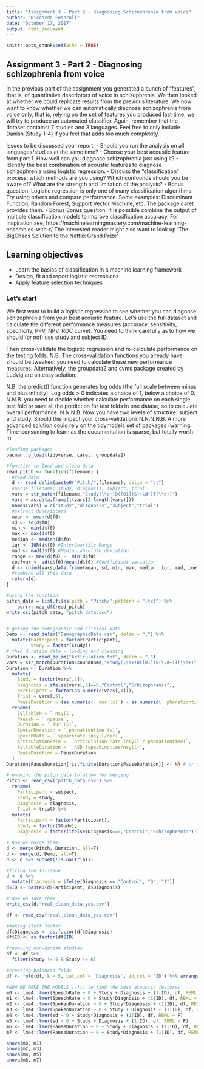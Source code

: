 ```yaml
---
title: "Assignment 3 - Part 2 - Diagnosing Schizophrenia from Voice"
author: "Riccardo Fusaroli"
date: "October 17, 2017"
output: html_document
---
```


```r
knitr::opts_chunk$set(echo = TRUE)
```

## Assignment 3 - Part 2 - Diagnosing schizophrenia from voice

In the previous part of the assignment you generated a bunch of "features", that is, of quantitative descriptors of voice in schizophrenia. We then looked at whether we could replicate results from the previous literature.
We now want to know whether we can automatically diagnose schizophrenia from voice only, that is, relying on the set of features you produced last time, we will try to produce an automated classifier.
Again, remember that the dataset containst 7 studies and 3 languages. Feel free to only include Danish (Study 1-4) if you feel that adds too much complexity.

Issues to be discussed your report:
- Should you run the analysis on all languages/studies at the same time? 
- Choose your best acoustic feature from part 1. How well can you diagnose schizophrenia just using it?
- Identify the best combination of acoustic features to diagnose schizophrenia using logistic regression.
- Discuss the "classification" process: which methods are you using? Which confounds should you be aware of? What are the strength and limitation of the analysis?
- Bonus question: Logistic regression is only one of many classification algorithms. Try using others and compare performance. Some examples: Discriminant Function, Random Forest, Support Vector Machine, etc. The package caret provides them. 
- Bonus Bonus question: It is possible combine the output of multiple  classification models to improve classification accuracy. For inspiration see,
https://machinelearningmastery.com/machine-learning-ensembles-with-r/
 The interested reader might also want to look up 'The BigChaos Solution to the Netflix Grand Prize'

## Learning objectives
- Learn the basics of classification in a machine learning framework
- Design, fit and report logistic regressions
- Apply feature selection techniques

### Let's start

We first want to build a logistic regression to see whether you can diagnose schizophrenia from your best acoustic feature. Let's use the full dataset and calculate the different performance measures (accuracy, sensitivity, specificity, PPV, NPV, ROC curve). You need to think carefully as to how we should (or not) use study and subject ID.

Then cross-validate the logistic regression and re-calculate performance on the testing folds. N.B. The cross-validation functions you already have should be tweaked: you need to calculate these new performance measures. Alternatively, the groupdata2 and cvms package created by Ludvig are an easy solution. 

N.B. the predict() function generates log odds (the full scale between minus and plus infinity). Log odds > 0 indicates a choice of 1, below a choice of 0.
N.N.B. you need to decide whether calculate performance on each single test fold or save all the prediction for test folds in one datase, so to calculate overall performance.
N.N.N.B. Now you have two levels of structure: subject and study. Should this impact your cross-validation?
N.N.N.N.B. A more advanced solution could rely on the tidymodels set of packages (warning: Time-consuming to learn as the documentation is sparse, but totally worth it)



```r
#loading packages
pacman::p_load(tidyverse, caret, groupdata2)

#function to load and clean data
read_pitch <- function(filename) {
  #read data
  d <- read_delim(paste0("Pitch/",filename), delim = "\t")
  #parse filename; study, diagnosis, subject, trial
  vars = str_match(filename,"Study(\\d+)D([01])S(\\d+)T(\\d+)")
  vars = as.data.frame(t(vars[2:length(vars)]))
  names(vars) = c("study","diagnosis","subject","trial")
  #extract descriptors
  mean <- mean(d$f0)
  sd <- sd(d$f0)
  min <- min(d$f0)
  max <- max(d$f0)
  median <- median(d$f0)
  iqr <- IQR(d$f0) #InterQuartile Range
  mad <- mad(d$f0) #Median absolute deviation
  range <- max(d$f0) -  min(d$f0)
  coefvar <- sd(d$f0)/mean(d$f0) #Coefficient variation
  d <- cbind(vars,data.frame(mean, sd, min, max, median, iqr, mad, coefvar))
  #combine all this data
  return(d)
}

#using the function
pitch_data = list.files(path = "Pitch/",pattern = ".txt") %>%
    purrr::map_df(read_pitch)
write_csv(pitch_data, "pitch_data.csv")


# geting the demographic and clinical data
Demo <- read_delim("DemographicData.csv", delim = ";") %>%
  mutate(Partcipant = factor(Participant),
         Study = factor(Study))
# then duration data - loading and cleaning
Duration <- read_delim("Articulation.txt", delim = ",") 
vars = str_match(Duration$soundname,"Study(\\d+)D([01])S(\\d+)T(\\d+)")
Duration <- Duration %>% 
  mutate( 
    Study = factor(vars[,2]),
    Diagnosis = ifelse(vars[,3]==0,"Control","Schizophrenia"),
    Participant = factor(as.numeric(vars[,4])),
    Trial = vars[,5],
    PauseDuration = (as.numeric(` dur (s)`) - as.numeric(` phonationtime (s)`))/as.numeric(` npause`)) %>%
  rename(
    SyllableN = ` nsyll`,
    PauseN = ` npause`,
    Duration = ` dur (s)`,
    SpokenDuration = ` phonationtime (s)`,
    SpeechRate = ` speechrate (nsyll/dur)`,
    ArticulationRate = ` articulation rate (nsyll / phonationtime)`,
    SyllableDuration = ` ASD (speakingtime/nsyll)`,
    PauseDuration = PauseDuration
  )
Duration$PauseDuration[!is.finite(Duration$PauseDuration)] <- NA # or 0

#renaming the pitch data to allow for merging
Pitch <- read_csv("pitch_data.csv") %>%
  rename(
    Participant = subject,
    Study = study,
    Diagnosis = diagnosis,
    Trial = trial) %>%
  mutate(
    Participant = factor(Participant),
    Study = factor(Study),
    Diagnosis = factor(ifelse(Diagnosis==0,"Control","Schizophrenia")))

# Now we merge them
d <- merge(Pitch, Duration, all=T)
d <- merge(d, Demo, all=T)
d <- d %>% subset(!is.na(Trial))

#fixing the ID-issue
d <- d %>% 
  mutate(Diagnosis = ifelse(Diagnosis == "Control", "0", "1"))
d$ID <- paste0(d$Participant, d$Diagnosis)

# Now we save them
write_csv(d,"real_clean_data_yes.csv")
```

```r
df <- read_csv("real_clean_data_yes.csv")
```

```r
#making stuff factor
df$Diagnosis <- as.factor(df$Diagnosis)
df$ID <- as.factor(df$ID)  

#removing non-danish studies
df <- df %>% 
  filter(Study != 5 & Study != 6)

#creating balanced folds 
df <- fold(df, k = 5, cat_col = 'Diagnosis', id_col = 'ID') %>% arrange(.folds)


```



```r
#NOW WE MAKE THE MODELS :-))) to find the best acoustic features
m0 <- lme4::lmer(SpeechRate ~ 0 + Study + Diagnosis + (1|ID), df, REML = F)
m1 <- lme4::lmer(SpeechRate ~ 0 + Study*Diagnosis + (1|ID), df, REML = F)
m2 <- lme4::lmer(SpokenDuration ~ 0 + Study*Diagnosis + (1|ID), df, REML = F)
m3 <- lme4::lmer(SpokenDuration ~ 0 + Study + Diagnosis + (1|ID), df, REML = F)
m4 <- lme4::lmer(sd ~ 0 + Study*Diagnosis + (1|ID), df, REML = F)
m5 <- lme4::lmer(sd ~ 0 + Study + Diagnosis + (1|ID), df, REML = F)
m6 <- lme4::lmer(PauseDuration ~ 0 + Study + Diagnosis + (1|ID), df, REML = F)
m7 <- lme4::lmer(PauseDuration ~ 0 + Study*Diagnosis + (1|ID), df, REML = F)

anova(m0, m1)
anova(m2, m3)
anova(m4, m5)
anova(m6, m7)
```



